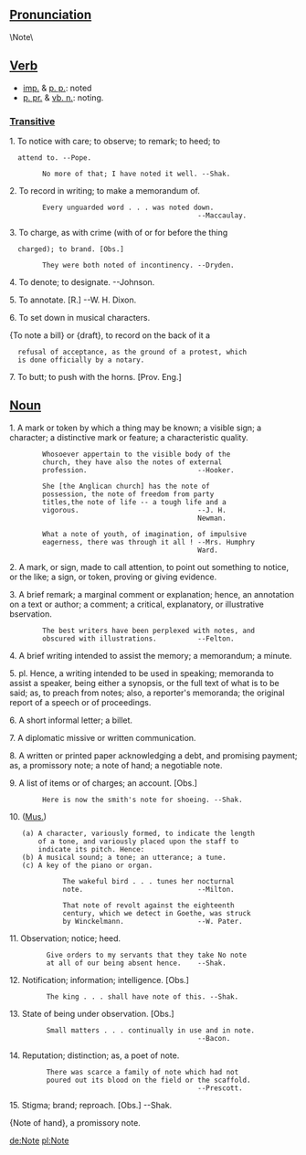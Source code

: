 ==[[Pronunciation]]==
\Note\

==[[Verb]]==
*[[imp.]] & [[p. p.]]: noted
*[[p. pr.]] & [[vb. n.]]: noting. 

===[[Transitive]]===

1. To notice with care; to observe; to remark; to heed; to
   attend to. --Pope.

         No more of that; I have noted it well. --Shak.

2. To record in writing; to make a memorandum of.

         Every unguarded word . . . was noted down.
                                               --Maccaulay.

3. To charge, as with crime (with of or for before the thing
   charged); to brand. [Obs.]

         They were both noted of incontinency. --Dryden.

4. To denote; to designate. --Johnson.

5. To annotate. [R.] --W. H. Dixon.

6. To set down in musical characters.

{To note a bill} or {draft}, to record on the back of it a
   refusal of acceptance, as the ground of a protest, which
   is done officially by a notary.

7. To butt; to push with the horns. [Prov. Eng.]


==[[Noun]]==

1. A mark or token by which a thing may be known; a visible sign; a character; a distinctive mark or feature; a characteristic quality.

         Whosoever appertain to the visible body of the
         church, they have also the notes of external
         profession.                           --Hooker.

         She [the Anglican church] has the note of
         possession, the note of freedom from party
         titles,the note of life -- a tough life and a
         vigorous.                             --J. H.
                                               Newman.

         What a note of youth, of imagination, of impulsive
         eagerness, there was through it all ! --Mrs. Humphry
                                               Ward.

2. A mark, or sign, made to call attention, to point out something to notice, or the like; a sign, or token, proving or giving evidence.

3. A brief remark; a marginal comment or explanation; hence, an annotation on a text or author; a comment; a critical,  explanatory, or illustrative bservation.

         The best writers have been perplexed with notes, and
         obscured with illustrations.          --Felton.

4. A brief writing intended to assist the memory; a memorandum; a minute.

5. pl. Hence, a writing intended to be used in speaking; memoranda to assist a speaker, being either a synopsis, or the full text of what is to be said; as, to preach from notes; also, a reporter's memoranda; the original report of a speech or of proceedings.

6. A short informal letter; a billet.

7. A diplomatic missive or written communication.

8. A written or printed paper acknowledging a debt, and promising payment; as, a promissory note; a note of hand; a negotiable note.

9. A list of items or of charges; an account. [Obs.]

         Here is now the smith's note for shoeing. --Shak.

10. ([[Mus.]]) 
    (a) A character, variously formed, to indicate the length
        of a tone, and variously placed upon the staff to
        indicate its pitch. Hence:
    (b) A musical sound; a tone; an utterance; a tune.
    (c) A key of the piano or organ.

              The wakeful bird . . . tunes her nocturnal
              note.                            --Milton.

              That note of revolt against the eighteenth
              century, which we detect in Goethe, was struck
              by Winckelmann.                  --W. Pater.

11. Observation; notice; heed.

          Give orders to my servants that they take No note
          at all of our being absent hence.    --Shak.

12. Notification; information; intelligence. [Obs.]

          The king . . . shall have note of this. --Shak.

13. State of being under observation. [Obs.]

          Small matters . . . continually in use and in note.
                                               --Bacon.

14. Reputation; distinction; as, a poet of note.

          There was scarce a family of note which had not
          poured out its blood on the field or the scaffold.
                                               --Prescott.

15. Stigma; brand; reproach. [Obs.] --Shak.

{Note of hand}, a promissory note.

[[de:Note]]
[[pl:Note]]